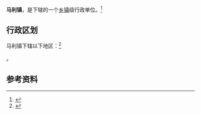 {{中国乡级行政区|54/21/32/103/000}}

'''马利镇'''，是{{PRC admin/fullname|54/21/32/103/000|3}}下辖的一个[[乡镇|乡镇]]级行政单位。<ref>{{PRC admin/ref sgc|{{PRC admin/parent|54/21/32/103/000}}}}</ref>

== 行政区划 ==

马利镇下辖以下地区：<ref>{{PRC admin/ref sgc|54/21/32/103/000}}</ref>

{{PRC admin/children|54/21/32/103/000}}。

== 参考资料 ==

{{reflist}}

{{行政区划小作品}}
{{PRC admin/navcat|54/21/32/103/000}}
